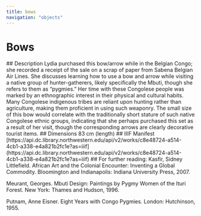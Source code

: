 ```yaml
---
title: bows
navigation: "objects"
---
```

# Bows
<Viewer options = "showTitle: false" iiifContent="https://api.dc.library.northwestern.edu/api/v2/works/c8e48724-a514-4cb1-a338-e4a821b2fc1e?as=iiif" />
## Description
Lydia purchased this bow/arrow while in the Belgian Congo; she recorded a receipt of the sale on a scrap of paper from Sabena Belgian Air Lines. She discusses learning how to use a bow and arrow while visiting a native group of hunter-gatherers, likely specifically the Mbuti, though she refers to them as “pygmies.” Her time with these Congolese people was marked by an ethnographic interest in their physical and cultural habits. Many Congolese indigenous tribes are reliant upon hunting rather than agriculture, making them proficient in using such weaponry. The small size of this bow would correlate with the traditionally short stature of such native Congolese ethnic groups, indicating that she perhaps purchased this set as a result of her visit, though the corresponding arrows are clearly decorative tourist items.
## Dimensions
83 cm (length)
## IIIF Manifest
[https://api.dc.library.northwestern.edu/api/v2/works/c8e48724-a514-4cb1-a338-e4a821b2fc1e?as=iiif](https://api.dc.library.northwestern.edu/api/v2/works/c8e48724-a514-4cb1-a338-e4a821b2fc1e?as=iiif)
## For further reading:
Kasfir, Sidney Littlefield. African Art and the Colonial Encounter: Inventing a Global Commodity. Bloomington and Indianapolis: Indiana University Press, 2007.

Meurant, Georges. Mbuti Design: Paintings by Pygmy Women of the Ituri Forest. New York: Thames and Hudson, 1996.

Putnam, Anne Eisner. Eight Years with Congo Pygmies. London: Hutchinson, 1955.